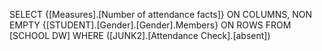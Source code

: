 SELECT 
{[Measures].[Number of attendance facts]} ON COLUMNS,
NON EMPTY {[STUDENT].[Gender].[Gender].Members} ON ROWS
FROM [SCHOOL DW]
WHERE ([JUNK2].[Attendance Check].[absent])
